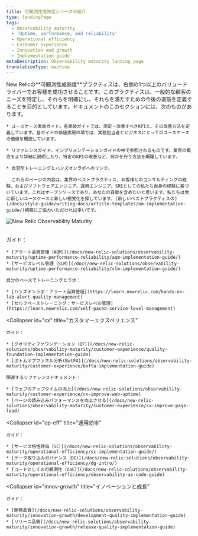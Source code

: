 ```yaml
---
title: 可観測性成熟度シリーズの紹介
type: landingPage
tags:
  - Observability maturity
  - 'Uptime, performance, and reliability'
  - Operational efficiency
  - Customer experience
  - Innovation and growth
  - Implementation guide
metaDescription: Observability maturity landing page
translationType: machine
---
```



<LandingPageHero>
  <HeroContent>
    New Relicの**可観測性成熟度**プラクティスは、右側の1つ以上のバリュードライバーでお客様を成功させることです。このプラクティスは、一般的な顧客のニーズを特定し、それらを明確にし、それらを満たすための今後の道筋を定義することを目的としています。ドキュメントのこのセクションには、次のものがあります。

    * ユースケース実装ガイド。各実装ガイドでは、測定・改善すべきKPIと、その改善方法を定義しています。各ガイドの価値実現の項では、実務担当者とビジネスにとってのユースケースの価値を概説しています。

    * リファレンスガイド。インプリメンテーションガイドの中で参照されるものです。業界の概念をより詳細に説明したり、特定のKPIの改善など、何かを行う方法を網羅しています。

    * 自習型トレーニングとハンズオンラボへのリンク。

      これらのページの内容は、業界のベストプラクティス、お客様とのコンサルティングの経験、およびソフトウェアエンジニア、運用エンジニア、SREとしての私たち自身の経験に基づいています。これはオープンソースであり、あなたの貢献を含めたいと思います。私たちは常に新しいユースケースと新しい視覚化を探しています。[新しいベストプラクティスの](/docs/style-guide/writing-docs/article-templates/om-implementation-guide/)構築にご協力いただければ幸いです。
  </HeroContent>

  <img
    title="New Relic Observability Maturity"
    alt="New Relic Observability Maturity"
    src={omaVDrivers}
  />
</LandingPageHero>

<br/>

<CollapserGroup>
  <Collapser
    id="upr"
    title="稼働時間、パフォーマンス、および信頼性"
  >
    ガイド：

    * [アラート品質管理（AQM）](/docs/new-relic-solutions/observability-maturity/uptime-performance-reliability/aqm-implementation-guide/)
    * [サービスレベル管理（SLM）](/docs/new-relic-solutions/observability-maturity/uptime-performance-reliability/slm-implementation-guide/)

    自分のペースでトレーニングとラボ：

    * [ハンズオンラボ：アラート品質管理](https://learn.newrelic.com/hands-on-lab-alert-quality-management)
    * [セルフペーストレーニング：サービスレベル管理](https://learn.newrelic.com/self-paced-service-level-management)
  </Collapser>

  <Collapser
    id="cx"
    title="カスタマーエクスペリエンス"
  >
    ガイド：

    * [クオリティファウンデーション（QF）](/docs/new-relic-solutions/observability-maturity/customer-experience/quality-foundation-implementation-guide)
    * [ボトムオブファネル分析(BotFA)](/docs/new-relic-solutions/observability-maturity/customer-experience/bofta-implementation-guide)

    関連するリファレンスドキュメント：

    * [ウェブのアップタイムの向上](/docs/new-relic-solutions/observability-maturity/customer-experience/cx-improve-web-uptime)
    * [ページの読み込みパフォーマンスを向上させる](/docs/new-relic-solutions/observability-maturity/customer-experience/cx-improve-page-load)
  </Collapser>

  <Collapser
    id="op-eff"
    title="運用効率"
  >
    ガイド：

    * [サービス特性評価（SC）](/docs/new-relic-solutions/observability-maturity/operational-efficiency/sc-implementation-guide/)
    * [データ取り込みガバナンス（DG）](/docs/new-relic-solutions/observability-maturity/operational-efficiency/dg-intro/)
    * [コードとしての可観測性（OaC）](/docs/new-relic-solutions/observability-maturity/operational-efficiency/observability-as-code-guide)
  </Collapser>

  <Collapser
    id="innov-growth"
    title="イノベーションと成長"
  >
    ガイド：

    * [開発品質](/docs/new-relic-solutions/observability-maturity/innovation-growth/development-quality-implementation-guide)
    * [リリース品質](/docs/new-relic-solutions/observability-maturity/innovation-growth/release-quality-implementation-guide)
  </Collapser>
</CollapserGroup>